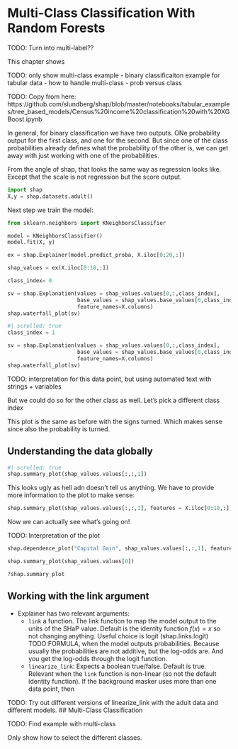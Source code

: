 # Multi-Class Classification With Random Forests {#multiclass}


TODO: Turn into multi-label??

This chapter shows

TODO: only show multi-class example
- binary classificaiton example for tabular data
- how to handle multi-class
- prob versus class

TODO: Copy from here: https://github.com/slundberg/shap/blob/master/notebooks/tabular_examples/tree_based_models/Census%20income%20classification%20with%20XGBoost.ipynb

In general, for binary classification we have two outputs. ONe probability output for the first class, and one for the second.
But since one of the class probabilities already defines what the probability of the other is, we can get away with just working with one of the probabilities.

From the angle of shap, that looks the same way as regression looks like.
Except that the scale is not regression but the score output.

```python
import shap
X,y = shap.datasets.adult()
```

Next step we train the model:

```python
from sklearn.neighbors import KNeighborsClassifier

model = KNeighborsClassifier()
model.fit(X, y)
```

```python
ex = shap.Explainer(model.predict_proba, X.iloc[0:20,:])
```

```python
shap_values = ex(X.iloc[0:10,:])
```

```python
class_index= 0

sv = shap.Explanation(values = shap_values.values[0,:,class_index],
                      base_values = shap_values.base_values[0,class_index],
                      feature_names=X.columns)
shap.waterfall_plot(sv)
```

```python
#| scrolled: true
class_index = 1

sv = shap.Explanation(values = shap_values.values[0,:,class_index],
                      base_values = shap_values.base_values[0,class_index],
                      feature_names=X.columns)
shap.waterfall_plot(sv)
```

TODO: interpretation for this data point, but using automated text with strings + variables

But we could do so for the other class as well.
Let's pick a different class index

This plot is the same as before with the signs turned. Which makes sense since also the probability is turned.

## Understanding the data globally

```python
#| scrolled: true
shap.summary_plot(shap_values.values[:,:,1])
```

This looks ugly as hell adn doesn't tell us anything. We have to provide more information to the plot to make sense:

```python
shap.summary_plot(shap_values.values[:,:,1], features = X.iloc[0:10,:])
```

Now we can actually see what's going on!

TODO: Interpretation of the plot

```python
shap.dependence_plot("Capital Gain", shap_values.values[:,:,1], features = X.iloc[0:10,:])
```

```python
shap.summary_plot(shap_values.values[0])
```

```python
?shap.summary_plot
```

## Working with the link argument

- Explainer has two relevant arguments:
  - `link` a function. The link function to map the model output to the units of the SHaP value. Default is the identity function $f(x)=x$ so not changing anything. Useful choice is logit (shap.links.logit) TODO:FORMULA, when the model outputs probabilities. Because usually the probabilities are not additive, but the log-odds are. And you get the log-odds through the logit function.
  - `linearize_link`: Expects a boolean true/false. Default is true. Relevant when the `link` function is non-linear (so not the default identity function). If the background masker uses more than one data point, then  

TODO: Try out different versions of linearize_link with the adult data and different models.
## Multi-Class Classification

TODO: Find example with multi-class

Only show how to select the different classes.


